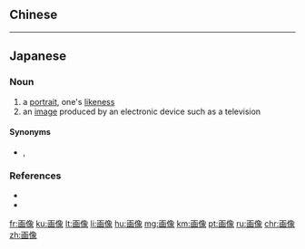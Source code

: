 {{also|畫像}}
==Chinese==
{{zh-see|畫像}}

----

==Japanese==
{{ja-kanjitab|が|ぞう|yomi=o}}

===Noun===
{{ja-noun|がぞう|kyu=畫像}}

# a [[portrait]], one's [[likeness]]
# an [[image]] produced by an electronic device such as a television

====Synonyms====
* {{sense|portrait}} {{ja-r|肖像|しょうぞう}}, {{ja-r|絵姿|えすがた}}

===References===
* {{R:Shogakukan}}
* {{R:Kojien}}

[[fr:画像]]
[[ku:画像]]
[[lt:画像]]
[[li:画像]]
[[hu:画像]]
[[mg:画像]]
[[km:画像]]
[[pt:画像]]
[[ru:画像]]
[[chr:画像]]
[[zh:画像]]